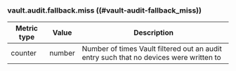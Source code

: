 ### vault.audit.fallback.miss ((#vault-audit-fallback_miss))

| Metric type | Value  | Description                                                                            |
|-------------|--------|----------------------------------------------------------------------------------------|
| counter     | number | Number of times Vault filtered out an audit entry such that no devices were written to |
